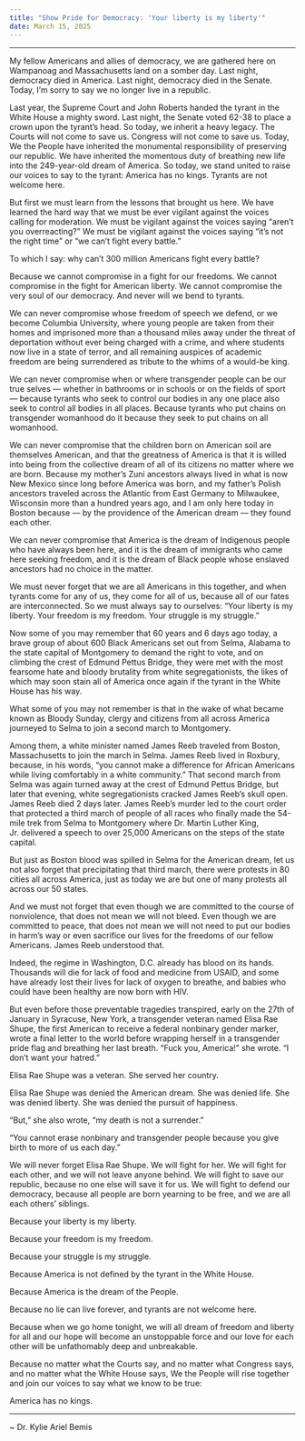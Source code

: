 ```yaml
---
title: "Show Pride for Democracy: 'Your liberty is my liberty'"
date: March 15, 2025
---
```


***

My fellow Americans and allies of democracy, we are gathered here on Wampanoag and Massachusetts land on a somber day. Last night, democracy died in America. Last night, democracy died in the Senate. Today, I’m sorry to say we no longer live in a republic.

Last year, the Supreme Court and John Roberts handed the tyrant in the White House a mighty sword. Last night, the Senate voted 62-38 to place a crown upon the tyrant’s head. So today, we inherit a heavy legacy. The Courts will not come to save us. Congress will not come to save us. Today, We the People have inherited the monumental responsibility of preserving our republic. We have inherited the momentous duty of breathing new life into the 249-year-old dream of America. So today, we stand united to raise our voices to say to the tyrant: America has no kings. Tyrants are not welcome here.

But first we must learn from the lessons that brought us here. We have learned the hard way that we must be ever vigilant against the voices calling for moderation. We must be vigilant against the voices saying “aren’t you overreacting?” We must be vigilant against the voices saying “it’s not the right time” or “we can’t fight every battle.”

To which I say: why can’t 300 million Americans fight every battle?

Because we cannot compromise in a fight for our freedoms. We cannot compromise in the fight for American liberty. We cannot compromise the very soul of our democracy. And never will we bend to tyrants.

We can never compromise whose freedom of speech we defend, or we become Columbia University, where young people are taken from their homes and imprisoned more than a thousand miles away under the threat of deportation without ever being charged with a crime, and where students now live in a state of terror, and all remaining auspices of academic freedom are being surrendered as tribute to the whims of a would-be king.

We can never compromise when or where transgender people can be our true selves — whether in bathrooms or in schools or on the fields of sport — because tyrants who seek to control our bodies in any one place also seek to control all bodies in all places. Because tyrants who put chains on transgender womanhood do it because they seek to put chains on all womanhood.

We can never compromise that the children born on American soil are themselves American, and that the greatness of America is that it is willed into being from the collective dream of all of its citizens no matter where we are born. Because my mother’s Zuni ancestors always lived in what is now New Mexico since long before America was born, and my father’s Polish ancestors traveled across the Atlantic from East Germany to Milwaukee, Wisconsin more than a hundred years ago, and I am only here today in Boston because — by the providence of the American dream — they found each other.

We can never compromise that America is the dream of Indigenous people who have always been here, and it is the dream of immigrants who came here seeking freedom, and it is the dream of Black people whose enslaved ancestors had no choice in the matter.

We must never forget that we are all Americans in this together, and when tyrants come for any of us, they come for all of us, because all of our fates are interconnected. So we must always say to ourselves: “Your liberty is my liberty. Your freedom is my freedom. Your struggle is my struggle.”

Now some of you may remember that 60 years and 6 days ago today, a brave group of about 600 Black Americans set out from Selma, Alabama to the state capital of Montgomery to demand the right to vote, and on climbing the crest of Edmund Pettus Bridge, they were met with the most fearsome hate and bloody brutality from white segregationists, the likes of which may soon stain all of America once again if the tyrant in the White House has his way.

What some of you may not remember is that in the wake of what became known as Bloody Sunday, clergy and citizens from all across America journeyed to Selma to join a second march to Montgomery.

Among them, a white minister named James Reeb traveled from Boston, Massachusetts to join the march in Selma. James Reeb lived in Roxbury, because, in his words, “you cannot make a difference for African Americans while living comfortably in a white community.” That second march from Selma was again turned away at the crest of Edmund Pettus Bridge, but later that evening, white segregationists cracked James Reeb's skull open. James Reeb died 2 days later. James Reeb’s murder led to the court order that protected a third march of people of all races who finally made the 54-mile trek from Selma to Montgomery where Dr. Martin Luther King, Jr. delivered a speech to over 25,000 Americans on the steps of the state capital.

But just as Boston blood was spilled in Selma for the American dream, let us not also forget that precipitating that third march, there were protests in 80 cities all across America, just as today we are but one of many protests all across our 50 states.

And we must not forget that even though we are committed to the course of nonviolence, that does not mean we will not bleed. Even though we are committed to peace, that does not mean we will not need to put our bodies in harm’s way or even sacrifice our lives for the freedoms of our fellow Americans. James Reeb understood that.

Indeed, the regime in Washington, D.C. already has blood on its hands. Thousands will die for lack of food and medicine from USAID, and some have already lost their lives for lack of oxygen to breathe, and babies who could have been healthy are now born with HIV. 

But even before those preventable tragedies transpired, early on the 27th of January in Syracuse, New York, a transgender veteran named Elisa Rae Shupe, the first American to receive a federal nonbinary gender marker, wrote a final letter to the world before wrapping herself in a transgender pride flag and breathing her last breath. “Fuck you, America!” she wrote. “I don’t want your hatred.”

Elisa Rae Shupe was a veteran. She served her country.

Elisa Rae Shupe was denied the American dream. She was denied life. She was denied liberty. She was denied the pursuit of happiness.

“But,” she also wrote, “my death is not a surrender.”

“You cannot erase nonbinary and transgender people because you give birth to more of us each day.”

We will never forget Elisa Rae Shupe. We will fight for her. We will fight for each other, and we will not leave anyone behind. We will fight to save our republic, because no one else will save it for us. We will fight to defend our democracy, because all people are born yearning to be free, and we are all each others’ siblings.

Because your liberty is my liberty.

Because your freedom is my freedom.

Because your struggle is my struggle.

Because America is not defined by the tyrant in the White House. 

Because America is the dream of the People.

Because no lie can live forever, and tyrants are not welcome here.

Because when we go home tonight, we will all dream of freedom and liberty for all and our hope will become an unstoppable force and our love for each other will be unfathomably deep and unbreakable.

Because no matter what the Courts say, and no matter what Congress says, and no matter what the White House says, We the People will rise together and join our voices to say what we know to be true:

America has no kings.

---

~ Dr. Kylie Ariel Bemis

